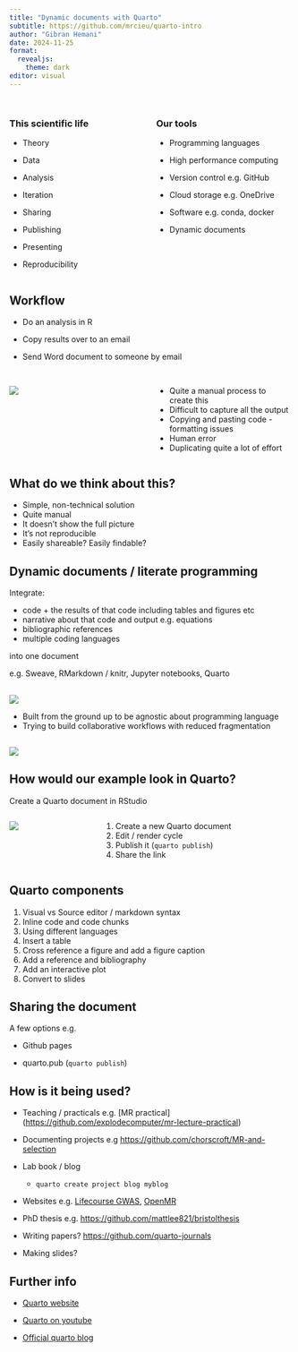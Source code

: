 ```yaml
---
title: "Dynamic documents with Quarto"
subtitle: https://github.com/mrcieu/quarto-intro
author: "Gibran Hemani"
date: 2024-11-25
format: 
  revealjs:
    theme: dark
editor: visual
---
```


## 

::::: columns
::: {.column width="50%"}
### This scientific life

-   Theory

-   Data

-   Analysis

-   Iteration

-   Sharing

-   Publishing

-   Presenting

-   Reproducibility
:::

::: {.column width="50%"}
### Our tools

-   Programming languages

-   High performance computing

-   Version control e.g. GitHub

-   Cloud storage e.g. OneDrive

-   Software e.g. conda, docker

-   Dynamic documents
:::
:::::

## Workflow

-   Do an analysis in R

-   Copy results over to an email

-   Send Word document to someone by email

## 

::::: columns
::: {.column width="50%"}
![](images/clipboard-2554417644.png)
:::

::: {.column width="50%"}
-   Quite a manual process to create this
-   Difficult to capture all the output
-   Copying and pasting code - formatting issues
-   Human error
-   Duplicating quite a lot of effort
:::
:::::

## What do we think about this?

-   Simple, non-technical solution
-   Quite manual
-   It doesn't show the full picture
-   It's not reproducible
-   Easily shareable? Easily findable?

## Dynamic documents / literate programming

Integrate:

-   code + the results of that code including tables and figures etc
-   narrative about that code and output e.g. equations
-   bibliographic references
-   multiple coding languages

into one document

e.g. Sweave, RMarkdown / knitr, Jupyter notebooks, Quarto

## 

![](images/clipboard-2682063669.png){fig-align="center"}

-   Built from the ground up to be agnostic about programming language
-   Trying to build collaborative workflows with reduced fragmentation

## 

![](images/clipboard-318997387.png){fig-align="center"}

## How would our example look in Quarto?

Create a Quarto document in RStudio

::::: columns
::: {.column width="30%"}
![](images/clipboard-204058794.png)
:::

::: {.column width="70%"}
1.  Create a new Quarto document
2.  Edit / render cycle
3.  Publish it (`quarto publish`)
4.  Share the link
:::
:::::

## Quarto components

1.  Visual vs Source editor / markdown syntax
2.  Inline code and code chunks
3.  Using different languages
4.  Insert a table
5.  Cross reference a figure and add a figure caption
6.  Add a reference and bibliography
7.  Add an interactive plot
8.  Convert to slides

## Sharing the document

A few options e.g.

-   Github pages

-   quarto.pub (`quarto publish`)

## How is it being used?

-   Teaching / practicals e.g. \[MR practical\](<https://github.com/explodecomputer/mr-lecture-practical>)

-   Documenting projects e.g <https://github.com/chorscroft/MR-and-selection>

-   Lab book / blog

    -   `quarto create project blog myblog`

-   Websites e.g. [Lifecourse GWAS](https://github.com/lifecourse-gwas/lifecourse-gwas.github.io), [OpenMR](https://github.com/open-mr-project/open-mr-project.github.io)

-   PhD thesis e.g. <https://github.com/mattlee821/bristolthesis>

-   Writing papers? <https://github.com/quarto-journals>

-   Making slides?

## Further info

-   [Quarto website](https://quarto.org)

-   [Quarto on youtube](https://www.youtube.com/playlist?list=PL9HYL-VRX0oQI8fVioFxMTBrViFnRX_Df)

-   [Official quarto blog](https://quarto.org/docs/blog/)
